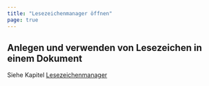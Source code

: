 ```yaml
---
title: "Lesezeichenmanager öffnen"
page: true
---
```

## Anlegen und verwenden von Lesezeichen in einem Dokument

Siehe Kapitel [Lesezeichenmanager](../lesezeichenmanager/allgemein)

